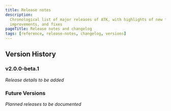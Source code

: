 ```yaml
---
title: Release notes
description:
  Chronological list of major releases of ATK, with highlights of new features,
  improvements, and fixes
pageTitle: Release notes and changelog
tags: [reference, release-notes, changelog, versions]
---
```


## Version History

### v2.0.0-beta.1

_Release details to be added_

### Future Versions

_Planned releases to be documented_
